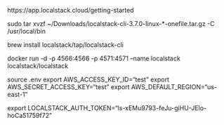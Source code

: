 https://app.localstack.cloud/getting-started

sudo tar xvzf ~/Downloads/localstack-cli-3.7.0-linux-*-onefile.tar.gz -C /usr/local/bin

brew install localstack/tap/localstack-cli

docker run -d -p 4566:4566 -p 4571:4571 --name localstack localstack/localstack

source .env
export AWS_ACCESS_KEY_ID="test"
export AWS_SECRET_ACCESS_KEY="test"
export AWS_DEFAULT_REGION="us-east-1"

export LOCALSTACK_AUTH_TOKEN="ls-xEMu9793-feJu-giHU-JElo-hoCa51759f72"

